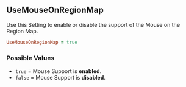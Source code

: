 ## UseMouseOnRegionMap

Use this Setting to enable or disable the support of the Mouse on the Region Map.

```ruby
UseMouseOnRegionMap = true
```

### Possible Values
- `true` = Mouse Support is **<Gn>enabled</Gn>**.
- `false` = Mouse Support is **<Rd>disabled</Rd>**.